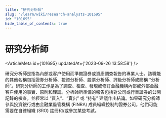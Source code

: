 ```yaml
---
title: "研究分析師"
slug: "/learn/wiki/research-analysts-101695"
id: "101695"
hide_table_of_contents: true
---
```



# 研究分析師

<ArticleMeta id={101695} updatedAt={'2023-09-26 13:58:58'} />
<div className='border-solid border-b border-t-0 my-4 border-[var(--ifm-color-gray-300)]' />

研究分析師是指為內部或客户使用而準備證券或資產調查報告的專業人士。該職能的其他名稱包括證券分析師、投資分析師、股票分析師、評級分析師或簡稱 “分析師”。研究分析師的工作是為了調查、檢查、發現或修訂金融機構內部或外部金融客户使用的事實、原則和理論。分析師所準備的報告包括對公司或行業證券的公開記錄的檢查，並經常以 “買入”、“賣出” 或 “持有” 建議作出結論。如果研究分析師參與投資銀行或由金融業監管機構 (FINRA) 成員組織控制的證券公司，他們可能需要在自律組織 (SRO) 註冊和/或參加某些考試。
